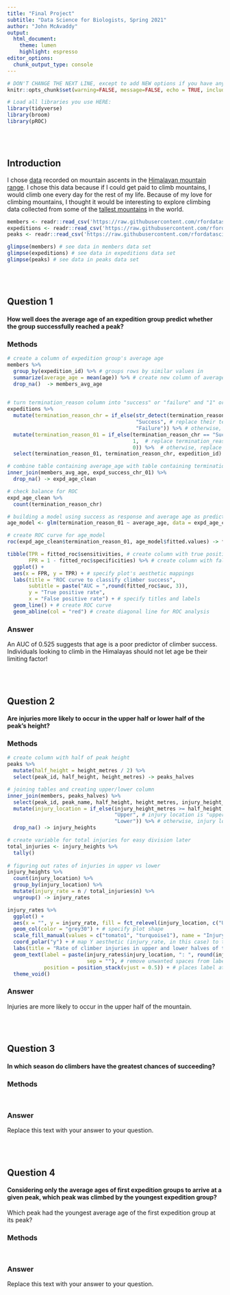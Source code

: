 ```yaml
---
title: "Final Project"
subtitle: "Data Science for Biologists, Spring 2021"
author: "John McAvaddy"
output: 
  html_document:
    theme: lumen
    highlight: espresso
editor_options: 
  chunk_output_type: console
---
```


```r
# DON'T CHANGE THE NEXT LINE, except to add NEW options if you have any.
knitr::opts_chunk$set(warning=FALSE, message=FALSE, echo = TRUE, include = TRUE)

# Load all libraries you use HERE:
library(tidyverse)
library(broom)
library(pROC)
```

<br><br>

## Introduction

I chose [data](https://github.com/rfordatascience/tidytuesday/tree/master/data/2020/2020-09-22) recorded on mountain ascents in the [Himalayan mountain range](https://en.wikipedia.org/wiki/Himalayas). I chose this data because if I could get paid to climb mountains, I would climb one every day for the rest of my life. Because of my love for climbing mountains, I thought it would be interesting to explore climbing data collected from some of the [tallest mountains](https://en.wikipedia.org/wiki/List_of_highest_mountains_on_Earth) in the world. 

```r
members <- readr::read_csv('https://raw.githubusercontent.com/rfordatascience/tidytuesday/master/data/2020/2020-09-22/members.csv')
expeditions <- readr::read_csv('https://raw.githubusercontent.com/rfordatascience/tidytuesday/master/data/2020/2020-09-22/expeditions.csv')
peaks <- readr::read_csv('https://raw.githubusercontent.com/rfordatascience/tidytuesday/master/data/2020/2020-09-22/peaks.csv')

glimpse(members) # see data in members data set
glimpse(expeditions) # see data in expeditions data set
glimpse(peaks) # see data in peaks data set
```

<br><br>

## Question 1

#### How well does the average age of an expedition group predict whether the group successfully reached a peak?

### Methods
```r
# create a column of expedition group's average age
members %>%
  group_by(expedition_id) %>% # groups rows by similar values in
  summarize(average_age = mean(age)) %>% # create new column of average ages of each expedition group
  drop_na()  -> members_avg_age 
  

# turn termination_reason column into "success" or "failure" and "1" or "0"
expeditions %>%
  mutate(termination_reason_chr = if_else(str_detect(termination_reason, "Success"), # find expedition groups that succeeded
                                          "Success", # replace their termination_reason with success
                                          "Failure")) %>% # otherwise, replace termination_reason with failure
  mutate(termination_reason_01 = if_else(termination_reason_chr == "Success", # find expedition groups that succeeded
                                         1,  # replace termination_reason with 1
                                         0)) %>%  # otherwise, replace termination_reason with 0
  select(termination_reason_01, termination_reason_chr, expedition_id) -> expd_success_chr_01

# combine table containing average_age with table containing termination_reason by expedition_id column
inner_join(members_avg_age, expd_success_chr_01) %>%
  drop_na() -> expd_age_clean
```

```r
# check balance for ROC
expd_age_clean %>%
  count(termination_reason_chr)

# building a model using success as response and average age as predictor
age_model <- glm(termination_reason_01 ~ average_age, data = expd_age_clean, family = "binomial")

# create ROC curve for age_model
roc(expd_age_clean$termination_reason_01, age_model$fitted.values) -> fitted_roc
```

```r
tibble(TPR = fitted_roc$sensitivities, # create column with true positive rate values
       FPR = 1 - fitted_roc$specificities) %>% # create column with false positive rate values
  ggplot() + 
  aes(x = FPR, y = TPR) + # specify plot's aesthetic mappings
  labs(title = "ROC curve to classify climber success", 
       subtitle = paste("AUC = ",round(fitted_roc$auc, 3)),
       y = "True positive rate",
       x = "False positive rate") + # specify titles and labels
  geom_line() + # create ROC curve
  geom_abline(col = "red") # create diagonal line for ROC analysis
```

### Answer

An AUC of 0.525 suggests that age is a poor predictor of climber success. Individuals looking to climb in the Himalayas should not let age be their limiting factor!


<br><br>

## Question 2

#### Are injuries more likely to occur in the upper half or lower half of the peak's height?
### Methods
```r
# create column with half of peak height
peaks %>%
  mutate(half_height = height_metres / 2) %>%
  select(peak_id, half_height, height_metres) -> peaks_halves

# joining tables and creating upper/lower column
inner_join(members, peaks_halves) %>%
  select(peak_id, peak_name, half_height, height_metres, injury_height_metres) %>% # keep these columns
  mutate(injury_location = if_else(injury_height_metres >= half_height, # if the injury occurred above the halfway height
                                   "Upper", # injury location is "upper"
                                   "Lower")) %>% # otherwise, injury location is "lower"
  drop_na() -> injury_heights

# create variable for total injuries for easy division later
total_injuries <- injury_heights %>%
  tally()
  
# figuring out rates of injuries in upper vs lower
injury_heights %>%
  count(injury_location) %>%
  group_by(injury_location) %>%
  mutate(injury_rate = n / total_injuries$n) %>%
  ungroup() -> injury_rates
```


```r
injury_rates %>%
  ggplot() +
  aes(x = "", y = injury_rate, fill = fct_relevel(injury_location, c("Upper", "Lower"))) + # specify plot aesthetic mappings
  geom_col(color = "grey30") + # specify plot shape
  scale_fill_manual(values = c("tomato1", "turquoise1"), name = "Injury location")  + # specify fill colors and legend title
  coord_polar("y") + # map Y aesthetic (injury_rate, in this case) to the columns that will form the wedges (ie, which data do I want to be the wedges of the pie chart)
  labs(title = "Rate of climber injuries in upper and lower halves of the mountain's height") +
  geom_text(label = paste(injury_rates$injury_location, ": ", round(injury_rates$injury_rate, 4), # label specifications
                          sep = ""), # remove unwanted spaces from labels
            position = position_stack(vjust = 0.5)) + # places label at center of wedge/column
  theme_void()
```

### Answer

Injuries are more likely to occur in the upper half of the mountain. 

<br><br>

## Question 3

#### In which season do climbers have the greatest chances of succeeding?

### Methods
```r

```
```r
```
### Answer

Replace this text with your answer to your question.


<br><br>

## Question 4

#### Considering only the average ages of first expedition groups to arrive at a given peak, which peak was climbed by the youngest expedition group?

Which peak had the youngest average age of the first expedition group at its peak?

### Methods
```r
```
```r
```
### Answer

Replace this text with your answer to your question.
